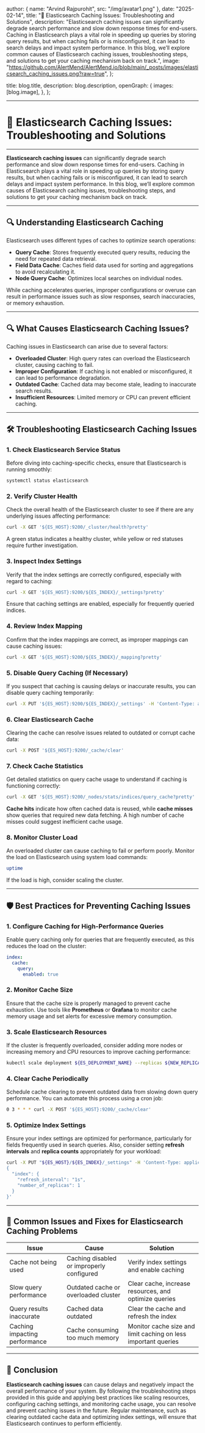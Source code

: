 
  author: { name: "Arvind Rajpurohit", src: "/img/avatar1.png" },
  date: "2025-02-14",
  title: "🚨 Elasticsearch Caching Issues: Troubleshooting and Solutions",
  description:
    "Elasticsearch caching issues can significantly degrade search performance and slow down response times for end-users. Caching in Elasticsearch plays a vital role in speeding up queries by storing query results, but when caching fails or is misconfigured, it can lead to search delays and impact system performance. In this blog, we’ll explore common causes of Elasticsearch caching issues, troubleshooting steps, and solutions to get your caching mechanism back on track.",
  image:
    "https://github.com/AlertMend/AlertMend.io/blob/main/_posts/images/elasticsearch_caching_issues.png?raw=true",
};

  title: blog.title,
  description: blog.description,
  openGraph: {
    images: [blog.image],
  },
};



---
# 🚨 **Elasticsearch Caching Issues: Troubleshooting and Solutions**
---

**Elasticsearch caching issues** can significantly degrade search performance and slow down response times for end-users. Caching in Elasticsearch plays a vital role in speeding up queries by storing query results, but when caching fails or is misconfigured, it can lead to search delays and impact system performance. In this blog, we’ll explore common causes of Elasticsearch caching issues, troubleshooting steps, and solutions to get your caching mechanism back on track.

---

## 🔍 **Understanding Elasticsearch Caching**

Elasticsearch uses different types of caches to optimize search operations:
- **Query Cache**: Stores frequently executed query results, reducing the need for repeated data retrieval.
- **Field Data Cache**: Caches field data used for sorting and aggregations to avoid recalculating it.
- **Node Query Cache**: Optimizes local searches on individual nodes.

While caching accelerates queries, improper configurations or overuse can result in performance issues such as slow responses, search inaccuracies, or memory exhaustion.

---

## 🔍 **What Causes Elasticsearch Caching Issues?**

Caching issues in Elasticsearch can arise due to several factors:
- **Overloaded Cluster**: High query rates can overload the Elasticsearch cluster, causing caching to fail.
- **Improper Configuration**: If caching is not enabled or misconfigured, it can lead to performance degradation.
- **Outdated Cache**: Cached data may become stale, leading to inaccurate search results.
- **Insufficient Resources**: Limited memory or CPU can prevent efficient caching.
  
---

## 🛠️ **Troubleshooting Elasticsearch Caching Issues**

### 1. **Check Elasticsearch Service Status**
Before diving into caching-specific checks, ensure that Elasticsearch is running smoothly:
```bash
systemctl status elasticsearch
```

### 2. **Verify Cluster Health**
Check the overall health of the Elasticsearch cluster to see if there are any underlying issues affecting performance:
```bash
curl -X GET '${ES_HOST}:9200/_cluster/health?pretty'
```
A green status indicates a healthy cluster, while yellow or red statuses require further investigation.

### 3. **Inspect Index Settings**
Verify that the index settings are correctly configured, especially with regard to caching:
```bash
curl -X GET '${ES_HOST}:9200/${ES_INDEX}/_settings?pretty'
```
Ensure that caching settings are enabled, especially for frequently queried indices.

### 4. **Review Index Mapping**
Confirm that the index mappings are correct, as improper mappings can cause caching issues:
```bash
curl -X GET '${ES_HOST}:9200/${ES_INDEX}/_mapping?pretty'
```

### 5. **Disable Query Caching (If Necessary)**
If you suspect that caching is causing delays or inaccurate results, you can disable query caching temporarily:
```bash
curl -X PUT '${ES_HOST}:9200/${ES_INDEX}/_settings' -H 'Content-Type: application/json' -d '{"index": {"cache": {"query": {"enabled": false}}}}'
```

### 6. **Clear Elasticsearch Cache**
Clearing the cache can resolve issues related to outdated or corrupt cache data:
```bash
curl -X POST '${ES_HOST}:9200/_cache/clear'
```

### 7. **Check Cache Statistics**
Get detailed statistics on query cache usage to understand if caching is functioning correctly:
```bash
curl -X GET '${ES_HOST}:9200/_nodes/stats/indices/query_cache?pretty'
```
**Cache hits** indicate how often cached data is reused, while **cache misses** show queries that required new data fetching. A high number of cache misses could suggest inefficient cache usage.

### 8. **Monitor Cluster Load**
An overloaded cluster can cause caching to fail or perform poorly. Monitor the load on Elasticsearch using system load commands:
```bash
uptime
```
If the load is high, consider scaling the cluster.

---

## 🛡️ **Best Practices for Preventing Caching Issues**

### 1. **Configure Caching for High-Performance Queries**
Enable query caching only for queries that are frequently executed, as this reduces the load on the cluster:
```yaml
index:
  cache:
    query:
      enabled: true
```

### 2. **Monitor Cache Size**
Ensure that the cache size is properly managed to prevent cache exhaustion. Use tools like **Prometheus** or **Grafana** to monitor cache memory usage and set alerts for excessive memory consumption.

### 3. **Scale Elasticsearch Resources**
If the cluster is frequently overloaded, consider adding more nodes or increasing memory and CPU resources to improve caching performance:
```bash
kubectl scale deployment ${ES_DEPLOYMENT_NAME} --replicas ${NEW_REPLICA_COUNT}
```

### 4. **Clear Cache Periodically**
Schedule cache clearing to prevent outdated data from slowing down query performance. You can automate this process using a cron job:
```bash
0 3 * * * curl -X POST '${ES_HOST}:9200/_cache/clear'
```

### 5. **Optimize Index Settings**
Ensure your index settings are optimized for performance, particularly for fields frequently used in search queries. Also, consider setting **refresh intervals** and **replica counts** appropriately for your workload:
```bash
curl -X PUT "${ES_HOST}/${ES_INDEX}/_settings" -H 'Content-Type: application/json' -d'
{
  "index": {
    "refresh_interval": "1s",
    "number_of_replicas": 1
  }
}'
```

---

## 🔄 **Common Issues and Fixes for Elasticsearch Caching Problems**

| **Issue**                              | **Cause**                                      | **Solution**                                      |
|----------------------------------------|------------------------------------------------|---------------------------------------------------|
| Cache not being used                   | Caching disabled or improperly configured      | Verify index settings and enable caching          |
| Slow query performance                 | Outdated cache or overloaded cluster           | Clear cache, increase resources, and optimize queries |
| Query results inaccurate               | Cached data outdated                           | Clear the cache and refresh the index             |
| Caching impacting performance          | Cache consuming too much memory                | Monitor cache size and limit caching on less important queries |

---

## 🚀 **Conclusion**

**Elasticsearch caching issues** can cause delays and negatively impact the overall performance of your system. By following the troubleshooting steps provided in this guide and applying best practices like scaling resources, configuring caching settings, and monitoring cache usage, you can resolve and prevent caching issues in the future. Regular maintenance, such as clearing outdated cache data and optimizing index settings, will ensure that Elasticsearch continues to perform efficiently.